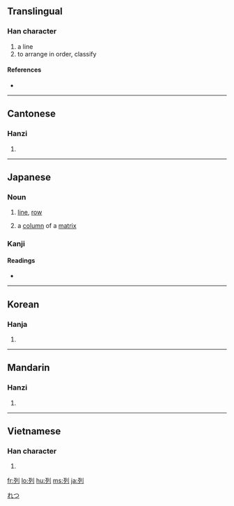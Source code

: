 {{see|列}}
==Translingual==

===Han character===
{{Han char|rn=18|rad=刀|as=04|sn=6|four=1220<sub>0</sub>|canj=一弓中弓 (MNLN)|ids=⿰[[歹]][[刂]]}}

# a line
# to arrange in order, classify

====References====
* {{Han ref|kx=0137.260|dkj=01901|dj=0309.130|hdz=10325.050|uh=5217|ud=21015|bh=A643|bd=42563}}

----

==Cantonese==

===Hanzi===
{{yue-hanzi|jyut=|y=lit6}}

# {{defn|Cantonese|sort=刀04}}

----

==Japanese==

===Noun===
{{ja-noun|k|hira=れつ|rom=retsu}}

# [[line]], [[row]]
# {{mathematics|lang=ja}} a [[column]] of a [[matrix]]

===Kanji===
{{ja-kanji|grade=3|rs=刀04}}

====Readings====
* {{ja-readings|on=[[れつ]] (retsu), [[れい]] (rei)|kun=[[つらねる]] (tsuraneru)}}

[[Category:ja:Mathematics|れつ]]

----

==Korean==

===Hanja===
{{ko-hanja|hangeul=렬|rv=ryeol|mr=ryŏl}}

# {{defn|Korean|sort=刀04}}

----

==Mandarin==

===Hanzi===
{{cmn-hanzi|pin=[[liè]] ([[lie4]])|wg=lieh<sup>4</sup>}}

# {{defn|Mandarin|sort=刀04}}

----

==Vietnamese==

===Han character===
{{vi-hantu|[[liệt]], [[lít]], [[lịt]], [[lướt]], [[rịt]], [[lệch]], [[loẹt]], [[rệt]], [[riệt]], [[rít]]|rs=刀04}}

# {{defn|Vietnamese|sort=刀04}}

[[fr:列]]
[[lo:列]]
[[hu:列]]
[[ms:列]]
[[ja:列]]